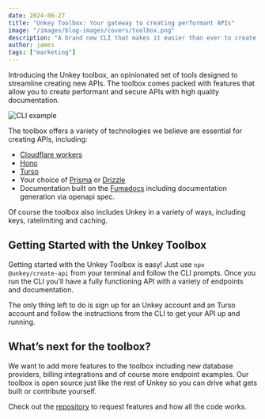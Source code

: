 ```yaml
---
date: 2024-06-27
title: "Unkey Toolbox: Your gateway to creating performant APIs"
image: "/images/blog-images/covers/toolbox.png"
description: "A brand new CLI that makes it easier than ever to create APIs"
author: james
tags: ["marketing"]
---
```


Introducing the Unkey toolbox, an opinionated set of tools designed to streamline creating new APIs. The toolbox comes packed with features that allow you to create performant and secure APIs with high quality documentation.

![CLI example](/images/blog-images/toolbox/cli-example.gif)

The toolbox offers a variety of technologies we believe are essential for creating APIs, including:

- [Cloudflare workers](https://cloudflare.com)
- [Hono](https://hono.dev)
- [Turso](https://turso.tech)
- Your choice of [Prisma](https://prisma.io) or [Drizzle](https://orm.drizzle.team/)
- Documentation built on the [Fumadocs](https://fumadocs.vercel.app/) including documentation generation via openapi spec.

Of course the toolbox also includes Unkey in a variety of ways, including keys, ratelimiting and caching.

## Getting Started with the Unkey Toolbox

Getting started with the Unkey Toolbox is easy! Just use `npx @unkey/create-api` from your terminal and follow the CLI prompts. Once you run the CLI you’ll have a fully functioning API with a variety of endpoints and documentation.

The only thing left to do is sign up for an Unkey account and an Turso account and follow the instructions from the CLI to get your API up and running.

## What’s next for the toolbox?

We want to add more features to the toolbox including new database providers, billing integrations and of course more endpoint examples. Our toolbox is open source just like the rest of Unkey so you can drive what gets built or contribute yourself.

Check out the [repository](https://github.com/unkeyed/toolbox) to request features and how all the code works.
